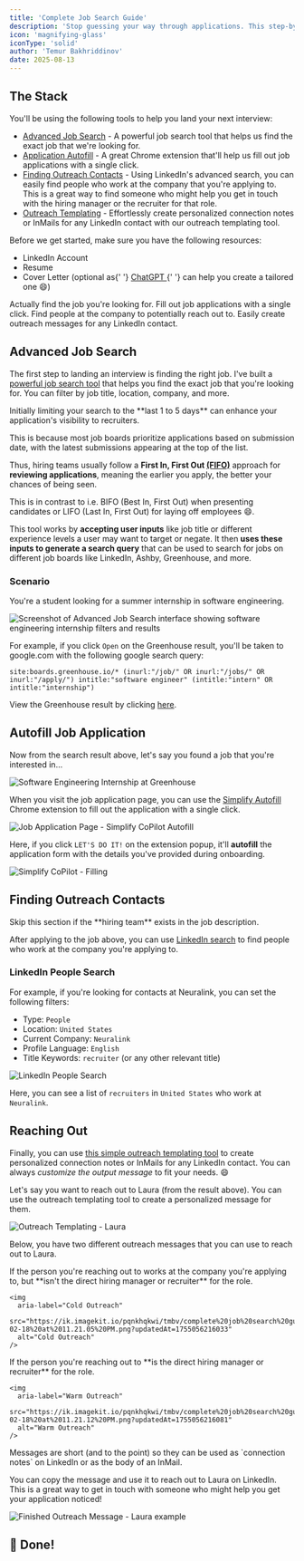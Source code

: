 ```yaml
---
title: 'Complete Job Search Guide'
description: 'Stop guessing your way through applications. This step-by-step system turns your job search into a focused, high-impact campaign.'
icon: 'magnifying-glass'
iconType: 'solid'
author: 'Temur Bakhriddinov'
date: 2025-08-13
---
```


## The Stack

You'll be using the following tools to help you land your next interview:

- [Advanced Job Search](https://go.tmbv.me/ajs) - A powerful job search tool that helps us find the exact job that we're looking for.
- [Application Autofill](https://chromewebstore.google.com/detail/simplify-copilot-autofill/pbanhockgagggenencehbnadejlgchfc) - A great Chrome extension that'll help us fill out job applications with a single click.
- [Finding Outreach Contacts](https://www.linkedin.com/search/results/people/?currentCompany=%5B%2250076%22%5D&geoUrn=%5B%22103644278%22%5D&origin=GLOBAL_SEARCH_HEADER&profileLanguage=%5B%22en%22%5D&sid=2%2CH&titleFreeText=talent) - Using LinkedIn's advanced search, you can easily find people who work at the company that you're applying to. This is a great way to find someone who might help you get in touch with the hiring manager or the recruiter for that role.
- [Outreach Templating](https://go.tmbv.me/app-outreach) - Effortlessly create personalized connection notes or InMails for any LinkedIn contact with our outreach templating tool.

<Info>
	<p>Before we get started, make sure you have the following resources:</p>
	<ul>
		<li>LinkedIn Account</li>
		<li>Resume</li>
		<li>
			Cover Letter (optional as{' '}
			<a
				target='_blank'
				rel='noopener noreferrer'
				href='https://chat.openai.com/'
			>
				ChatGPT
			</a>{' '}
			can help you create a tailored one 😄)
		</li>
	</ul>
</Info>

<CardGroup cols={2}>
	<Card
		title='Advanced Job Search'
		icon='circle-1'
		href='#advanced-job-search'
	>
		Actually find the job you're looking for.
	</Card>
	<Card
		title='Autofill Apps'
		icon='circle-2'
		href='#autofill-job-application'
	>
		Fill out job applications with a single click.
	</Card>
	<Card
		title='Finding Contacts'
		icon='circle-3'
		href='#finding-outreach-contacts'
	>
		Find people at the company to potentially reach out to.
	</Card>
	<Card title='Reaching Out' icon='circle-4' href='#reaching-out'>
		Easily create outreach messages for any LinkedIn contact.
	</Card>
</CardGroup>

## Advanced Job Search

The first step to landing an interview is finding the right job.
I've built a [powerful job search tool](https://go.tmbv.me/ajs) that helps you find the exact job that you're looking for.
You can filter by job title, location, company, and more.

<Tip>
  Initially limiting your search to the **last 1 to 5 days** can enhance your application's visibility to recruiters.

This is because most job boards prioritize applications based on submission date, with the latest submissions appearing at the top of the list.

Thus, hiring teams usually follow a **First In, First Out [(FIFO)](https://youtu.be/1WwhfB3Rs14?si=eWBWaKzkFGW2AT7B&t=159)** approach for **reviewing applications**,
meaning the earlier you apply, the better your chances of being seen.

This is in contrast to i.e. BIFO (Best In, First Out) when presenting candidates or LIFO (Last In, First Out) for laying off employees 😄.

</Tip>

This tool works by **accepting user inputs** like job title or different experience levels a user may want to target or negate.
It then **uses these inputs to generate a search query** that can be used to search for jobs on different job boards like LinkedIn, Ashby, Greenhouse, and more.

### Scenario

You're a student looking for a summer internship in software engineering.

<img
	aria-label='Advanced Job Search interface showing software engineering internship filters and results'
	src='https://ik.imagekit.io/pqnkhqkwi/tmbv/complete%20job%20search%20guide/www.attainble.com_advanced-job-search.png?updatedAt=1755056216053'
	alt='Screenshot of Advanced Job Search interface showing software engineering internship filters and results'
/>

For example, if you click `Open` on the Greenhouse result, you'll be taken to google.com with the following google search query:

```
site:boards.greenhouse.io/* (inurl:"/job/" OR inurl:"/jobs/" OR inurl:"/apply/") intitle:"software engineer" (intitle:"intern" OR intitle:"internship")
```

View the Greenhouse result by clicking [here](<https://www.google.com/search?q=site%3Aboards.greenhouse.io%2F*%20inurl%3A%22%2Fjobs%2F%22%20%22Apply%20for%20this%20Job%22%20intitle%3A%22software%20engineer%22%20(intitle%3A%22intern%22%20OR%20intitle%3A%22internship%22)%20-%222%20years%22%20-%222%2B%20years%22%20-%223%20years%22%20-%223%2B%20years%22%20-%224%20years%22%20-%224%2B%20years%22%20-%225%20years%22%20-%225%2B%20years%22>).

## Autofill Job Application

Now from the search result above, let's say you found a job that you're interested in...

<img
	aria-label='Software Engineering Internship at Greenhouse'
	src='https://ik.imagekit.io/pqnkhqkwi/tmbv/complete%20job%20search%20guide/Screenshot%202024-02-18%20at%209.44.54%20PM.png?updatedAt=1755056216129'
	alt='Software Engineering Internship at Greenhouse'
/>

When you visit the job application page, you can use the [Simplify Autofill](https://chromewebstore.google.com/detail/simplify-copilot-autofill/pbanhockgagggenencehbnadejlgchfc) Chrome extension to fill out the application with a single click.

<img
	aria-label='Job Application Page - Simplify CoPilot Autofill'
	src='https://ik.imagekit.io/pqnkhqkwi/tmbv/complete%20job%20search%20guide/Screenshot%202024-02-18%20at%2010.33.35%20PM.png?updatedAt=1755056216097'
	alt='Job Application Page - Simplify CoPilot Autofill'
/>

Here, if you click `LET'S DO IT!` on the extension popup, it'll **autofill** the application form with the details you've provided during onboarding.

<img
	aria-label='Job Application Page - Simplify CoPilot Autofill'
	src='https://ik.imagekit.io/pqnkhqkwi/tmbv/complete%20job%20search%20guide/Screenshot%202024-02-18%20at%2010.38.22%20PM.png?updatedAt=1755056215969'
	alt='Simplify CoPilot - Filling'
/>

## Finding Outreach Contacts

<Warning>
	Skip this section if the **hiring team** exists in the job description.
</Warning>

After applying to the job above, you can use [LinkedIn search](https://www.linkedin.com/search/results/people/) to find people who work at the company you're applying to.

### LinkedIn People Search

For example, if you're looking for contacts at Neuralink, you can set the following filters:

- Type: `People`
- Location: `United States`
- Current Company: `Neuralink`
- Profile Language: `English`
- Title Keywords: `recruiter` (or any other relevant title)

<img
	aria-label='LinkedIn People Search'
	src='https://ik.imagekit.io/pqnkhqkwi/tmbv/complete%20job%20search%20guide/Screenshot%202024-02-18%20at%2011.02.23%20PM.png?updatedAt=1755056216143'
	alt='LinkedIn People Search'
/>

Here, you can see a list of `recruiters` in `United States` who work at `Neuralink`.

## Reaching Out

Finally, you can use [this simple outreach templating tool](https://go.tmbv.me/app-outreach) to create personalized connection notes or InMails for any LinkedIn contact.
You can always _customize the output message_ to fit your needs. 😄

Let's say you want to reach out to Laura (from the result above). You can use the outreach templating tool to create a personalized message for them.

<img
	aria-label='Outreach Templating - Laura example'
	src='https://ik.imagekit.io/pqnkhqkwi/tmbv/complete%20job%20search%20guide/Screenshot%202024-02-18%20at%2011.20.59%20PM.png?updatedAt=1755056216172'
	alt='Outreach Templating - Laura'
/>

Below, you have two different outreach messages that you can use to reach out to Laura.

<Tabs>
  <Tab title="Cold Outreach">
    If the person you're reaching out to works at the company you're applying to, but **isn't the direct hiring manager or recruiter** for the role.

    <img
      aria-label="Cold Outreach"
      src="https://ik.imagekit.io/pqnkhqkwi/tmbv/complete%20job%20search%20guide/Screenshot%202024-02-18%20at%2011.21.05%20PM.png?updatedAt=1755056216033"
      alt="Cold Outreach"
    />

  </Tab>
  <Tab title="Warm Outreach">
    If the person you're reaching out to **is the direct hiring manager or recruiter** for the role.

    <img
      aria-label="Warm Outreach"
      src="https://ik.imagekit.io/pqnkhqkwi/tmbv/complete%20job%20search%20guide/Screenshot%202024-02-18%20at%2011.21.12%20PM.png?updatedAt=1755056216081"
      alt="Warm Outreach"
    />

  </Tab>
</Tabs>

<Note>
	Messages are short (and to the point) so they can be used as `connection
	notes` on LinkedIn or as the body of an InMail.
</Note>

You can copy the message and use it to reach out to Laura on LinkedIn. This is a great way to get in touch with someone who might help you get your application noticed!

<img
	aria-label='Finished Outreach Message - Laura example'
	src='https://ik.imagekit.io/pqnkhqkwi/tmbv/complete%20job%20search%20guide/Screenshot%202024-02-18%20at%2011.33.38%20PM.png?updatedAt=1755056216076'
	alt='Finished Outreach Message - Laura example'
/>

## 🎉 Done!
